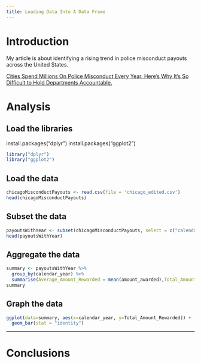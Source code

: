 ```yaml
---
title: Loading Data Into A Data Frame
---
```


# Introduction

My article is about identifying a rising trend in police misconduct payouts across the United States.

[Cities Spend Millions On Police Misconduct Every Year. Here's Why It's So Difficult to Hold Departments Accountable.](https://fivethirtyeight.com/features/police-misconduct-costs-cities-millions-every-year-but-thats-where-the-accountability-ends/)

# Analysis

## Load the libraries

install.packages("dplyr")
install.packages("ggplot2")

```r
library("dplyr")
library("ggplot2")
```

## Load the data

```r
chicagoMisconductPayouts <- read.csv(file = 'chicago_edited.csv')
head(chicagoMisconductPayouts)
```
## Subset the data
```r
payoutsWithYear <- subset(chicagoMisconductPayouts, select = c("calendar_year", "amount_awarded"))
head(payoutsWithYear)
```
## Aggregate the data

```r
summary <- payoutsWithYear %>%
  group_by(calendar_year) %>%
  summarise(Average_Amount_Rewarded = mean(amount_awarded),Total_Amount_Rewarded = sum(amount_awarded), Number_Of_Settlements = n())
summary
```

## Graph the data

```r
ggplot(data=summary, aes(x=calendar_year, y=Total_Amount_Rewarded)) + 
  geom_bar(stat = "identity")

```
---
# Conclusions

